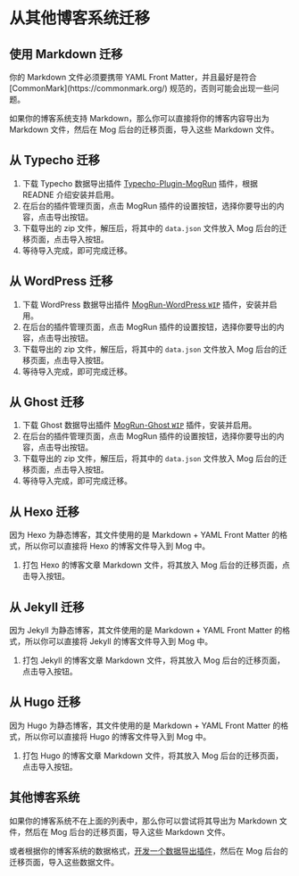
# 从其他博客系统迁移

## 使用 Markdown 迁移 

<Callout type="warning">
  你的 Markdown 文件必须要携带 YAML Front Matter，并且最好是符合
  [CommonMark](https://commonmark.org/) 规范的，否则可能会出现一些问题。
</Callout>

如果你的博客系统支持 Markdown，那么你可以直接将你的博客内容导出为 Markdown 文件，然后在 Mog 后台的迁移页面，导入这些 Markdown 文件。

## 从 Typecho 迁移 

1. 下载 Typecho 数据导出插件 [Typecho-Plugin-MogRun](https://github.com/mogland-dev/Typecho-Plugin-MogRun) 插件，根据 READNE 介绍安装并启用。
2. 在后台的插件管理页面，点击 MogRun 插件的设置按钮，选择你要导出的内容，点击导出按钮。
3. 下载导出的 zip 文件，解压后，将其中的 `data.json` 文件放入 Mog 后台的迁移页面，点击导入按钮。
4. 等待导入完成，即可完成迁移。

## 从 WordPress 迁移 

1. 下载 WordPress 数据导出插件 [MogRun-WordPress `WIP`](#wordpress) 插件，安装并启用。
2. 在后台的插件管理页面，点击 MogRun 插件的设置按钮，选择你要导出的内容，点击导出按钮。
3. 下载导出的 zip 文件，解压后，将其中的 `data.json` 文件放入 Mog 后台的迁移页面，点击导入按钮。
4. 等待导入完成，即可完成迁移。

## 从 Ghost 迁移 

1. 下载 Ghost 数据导出插件 [MogRun-Ghost `WIP`](#ghost) 插件，安装并启用。
2. 在后台的插件管理页面，点击 MogRun 插件的设置按钮，选择你要导出的内容，点击导出按钮。
3. 下载导出的 zip 文件，解压后，将其中的 `data.json` 文件放入 Mog 后台的迁移页面，点击导入按钮。
4. 等待导入完成，即可完成迁移。

## 从 Hexo 迁移 

因为 Hexo 为静态博客，其文件使用的是 Markdown + YAML Front Matter 的格式，所以你可以直接将 Hexo 的博客文件导入到 Mog 中。

1. 打包 Hexo 的博客文章 Markdown 文件，将其放入 Mog 后台的迁移页面，点击导入按钮。

## 从 Jekyll 迁移 

因为 Jekyll 为静态博客，其文件使用的是 Markdown + YAML Front Matter 的格式，所以你可以直接将 Jekyll 的博客文件导入到 Mog 中。

1. 打包 Jekyll 的博客文章 Markdown 文件，将其放入 Mog 后台的迁移页面，点击导入按钮。

## 从 Hugo 迁移 

因为 Hugo 为静态博客，其文件使用的是 Markdown + YAML Front Matter 的格式，所以你可以直接将 Hugo 的博客文件导入到 Mog 中。

1. 打包 Hugo 的博客文章 Markdown 文件，将其放入 Mog 后台的迁移页面，点击导入按钮。

## 其他博客系统

如果你的博客系统不在上面的列表中，那么你可以尝试将其导出为 Markdown 文件，然后在 Mog 后台的迁移页面，导入这些 Markdown 文件。

或者根据你的博客系统的数据格式，[开发一个数据导出插件](/development/migrate-plugin)，然后在 Mog 后台的迁移页面，导入这些数据文件。